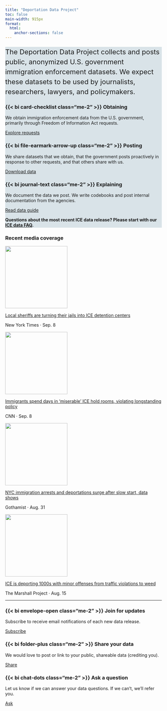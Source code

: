 ```yaml
---
title: "Deportation Data Project"
toc: false
main-width: 915px
format:
  html:
    anchor-sections: false
---
```


```{=html}
<style>
.bold-link {
  font-weight: bold;
}
</style>
```

::: {.container .py-3 .px-4 .rounded style="background-color: #D9E3E8"}

<p style="font-size:22px; line-height: 2rem">The Deportation Data Project collects and posts public, anonymized U.S. government immigration enforcement datasets. We expect these datasets to be used by journalists, researchers, lawyers, and policymakers.</p>

::: {.grid}

::: {.g-col-12 .g-col-md-4 .g-col-lg-4}

### {{< bi card-checklist class="me-2" >}} Obtaining 

We obtain immigration enforcement data from the U.S. government, primarily through Freedom of Information Act requests. 

[Explore requests](/foia.html){.btn-action-primary .btn-action .btn .btn-outline-primary .btn-sm role="button"} 

:::

::: {.g-col-12 .g-col-md-4 .g-col-lg-4}

### {{< bi file-earmark-arrow-up class="me-2" >}} Posting

We share datasets that we obtain, that the government posts proactively in response to other requests, and that others share with us.

[Download data](/data.html){.btn-action-primary .btn-action .btn .btn-outline-primary .btn-sm role="button"} 

:::

::: {.g-col-12 .g-col-md-4 .g-col-lg-4}

### {{< bi journal-text class="me-2" >}} Explaining

We document the data we post. We write codebooks and post internal documentation from the agencies.

[Read data guide](/guide.html){.btn-action-primary .btn-action .btn .btn-outline-primary .btn-sm role="button"} 

:::

<!-- /grid-->
:::

<p></p>

**Questions about the most recent ICE data release? Please start with our [ICE data FAQ](https://deportationdata.org/docs/ice.html#faq){.bold-link}.**

<!-- /div -->
::: 


<!-- cards -->

::: {.container .px-4}

### Recent media coverage {.pb-3}

::: {.grid}

::: {.g-col-12 .g-col-md-3 .g-col-lg-3}


[![](img/NYT-image-index-page.png){.card-img-top .w-100 style="height:200px; object-fit:cover;"}](https://www.nytimes.com/interactive/2025/09/08/us/politics/ice-detention-county-jails-sheriffs-deportation.html)

[Local sheriffs are turning their jails into ICE detention centers](https://www.nytimes.com/interactive/2025/09/08/us/politics/ice-detention-county-jails-sheriffs-deportation.html)

<p class="card-text small text-muted">New York Times · Sep. 8</p>

:::


::: {.g-col-12 .g-col-md-3 .g-col-lg-3}

[![](img/CNN-image-index-page.png){.card-img-top .w-100 style="height:200px; object-fit:cover;"}](https://edition.cnn.com/2025/09/08/us/detainees-ice-immigrants-hold-rooms)

[Immigrants spend days in ‘miserable’ ICE hold rooms, violating longstanding policy](https://edition.cnn.com/2025/09/08/us/detainees-ice-immigrants-hold-rooms)

<p class="card-text small text-muted">CNN · Sep. 8</p>


:::

::: {.g-col-12 .g-col-md-3 .g-col-lg-3}

[![](img/Gothamist-screenshot-index-page.png){.card-img-top .w-100 style="height:200px; object-fit:cover;"}](https://gothamist.com/news/nyc-immigration-arrests-and-deportations-surge-after-slow-start-data-shows)

[NYC immigration arrests and deportations surge after slow start, data shows](https://gothamist.com/news/nyc-immigration-arrests-and-deportations-surge-after-slow-start-data-shows)

<p class="card-text small text-muted">Gothamist · Aug. 31</p>


:::


::: {.g-col-12 .g-col-md-3 .g-col-lg-3}

[![](img/marshall-screenshot-index-page.jpg){.card-img-top .w-100 style="height:200px; object-fit:cover;"}](https://www.themarshallproject.org/2025/08/15/ice-georgia-traffic-stop-arrest-immigration)

[ICE is deporting 1000s with minor offenses from traffic violations to weed](https://www.themarshallproject.org/2025/08/15/ice-georgia-traffic-stop-arrest-immigration)

<p class="card-text small text-muted">The Marshall Project · Aug. 15</p>


:::



:::

:::
<!-- /cards -->



::: {.container .py-3 .px-4}

---

::: {.grid}

::: {.g-col-12 .g-col-md-4 .g-col-lg-4}

### {{< bi envelope-open class="me-2" >}} Join for updates

Subscribe to receive email notifications of each new data release.

[Subscribe](https://groups.google.com/a/law.berkeley.edu/g/deportation_data_updates/about){.btn-action-primary .btn-action .btn .btn-outline-primary .btn-sm role="button"} 

:::

::: {.g-col-12 .g-col-md-4 .g-col-lg-4}

### {{< bi folder-plus class="me-2" >}} Share your data 

We would love to post or link to your public, shareable data (crediting you).

[Share](mailto:deportation_data_questions@law.berkeley.edu){.btn .btn-outline-primary .btn-sm role="button"} 

:::


::: {.g-col-12 .g-col-md-4 .g-col-lg-4}

### {{< bi chat-dots class="me-2" >}} Ask a question 

Let us know if we can answer your data questions. If we can't, we'll refer you.

[Ask](mailto:deportation_data_questions@law.berkeley.edu){.btn-action-primary .btn-action .btn .btn-outline-primary .btn-sm role="button"} 

:::

:::

<!-- div -->
:::



